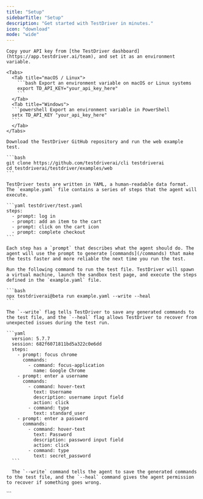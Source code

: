 ```yaml
---
title: "Setup"
sidebarTitle: "Setup"
description: "Get started with TestDriver in minutes."
icon: "download"
mode: "wide"
---
```



<Steps>
  <Step title="Set up your environment">
      
    Copy your API key from [the TestDriver dashboard](https://app.testdriver.ai/team), and set it as an environment variable.
    
    <Tabs>
      <Tab title="macOS / Linux">
        ```bash Export an environment variable on macOS or Linux systems
        export TD_API_KEY="your_api_key_here"
        ```
      </Tab>
      <Tab title="Windows">
      ```powershell Export an environment variable in PowerShell
      setx TD_API_KEY "your_api_key_here"
      ```
      </Tab>
    </Tabs>

  </Step>
  <Step title="Try an example test">
      
    Download the TestDriver GitHub repository and run the web example test.

    ```bash
    git clone https://github.com/testdriverai/cli testdriverai
    cd testdriverai/testdriver/examples/web
    ```

    TestDriver tests are written in YAML, a human-readable data format. The `example.yaml` file contains a series of steps that the agent will execute.

    ```yaml testdriver/test.yaml
    steps:
      - prompt: log in
      - prompt: add an item to the cart
      - prompt: click on the cart icon
      - prompt: complete checkout
    ```

    Each step has a `prompt` that describes what the agent should do. The agent will use the prompt to generate [commands](/commands) that make the tests faster and more reliable the next time you run the test.

  </Step>
  <Step title="Generate test steps from prompts">
    
    Run the following command to run the test file. TestDriver will spawn a virtual machine, launch the sandbox test page, and execute the steps defined in the `example.yaml` file.

    ```bash
    npx testdriverai@beta run example.yaml --write --heal
    ```

    The `--write` flag tells TestDriver to save any generated commands to the test file, and the `--heal` flag allows TestDriver to recover from unexpected issues during the test run.

  </Step>
  <Step title="Run a regression test">

    ```yaml
      version: 5.7.7
      session: 682f6071811bd5a322c0e6dd
      steps:
        - prompt: focus chrome
          commands:
            - command: focus-application
              name: Google Chrome
        - prompt: enter a username
          commands:
            - command: hover-text
              text: Username
              description: username input field
              action: click
            - command: type
              text: standard_user
        - prompt: enter a password
          commands:
            - command: hover-text
              text: Password
              description: password input field
              action: click
            - command: type
              text: secret_password
      ```

      The `--write` command tells the agent to save the generated commands to the test file, and the `--heal` command gives the agent permission to recover if something goes wrong.

  </Step>
</Steps>

<Comments />
```
